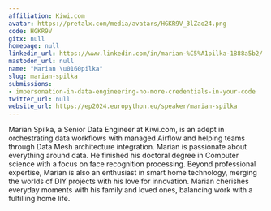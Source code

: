 ```yaml
---
affiliation: Kiwi.com
avatar: https://pretalx.com/media/avatars/HGKR9V_3lZao24.png
code: HGKR9V
gitx: null
homepage: null
linkedin_url: https://www.linkedin.com/in/marian-%C5%A1pilka-1888a5b2/
mastodon_url: null
name: "Marian \u0160pilka"
slug: marian-spilka
submissions:
- impersonation-in-data-engineering-no-more-credentials-in-your-code
twitter_url: null
website_url: https://ep2024.europython.eu/speaker/marian-spilka
---
```


Marian Spilka, a Senior Data Engineer at Kiwi.com, is an adept in orchestrating data workflows with managed Airflow and helping teams through Data Mesh architecture integration. Marian is  passionate about everything around data. He finished his doctoral degree in Computer science with a focus on face recognition processing.
Beyond professional expertise, Marian is also an enthusiast in smart home technology, merging the worlds of DIY projects with his love for innovation. Marian cherishes everyday moments with his family and loved ones, balancing work with a fulfilling home life.
